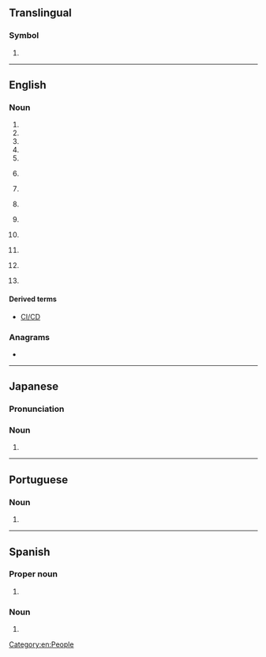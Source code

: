 {{also|Appendix:Variations of "ci"}}
==Translingual==

===Symbol===
{{head|mul|symbol}}

# {{n-g|The [[ISO]] 3166-1 two-letter (alpha-2) code for [[Côte d'Ivoire]].}}

----

==English==

===Noun===
{{en-noun|~}}

# {{initialism of|en|[[civil|Civil]] [[infraction|Infraction]]}}
# {{init of|en|[[cochlear implant|Cochlear Implant]]}}
# {{init of|en|[[competitive intelligence|Competitive Intelligence]]}}
# {{initialism of|en|[[contextual inquiry|Contextual Inquiry]]}}
# {{initialism of|en|[[cooperating|Cooperating]] [[individual|Individual]]}}
# {{initialism of|en|[[corporate identity|Corporate Identity]]|nodot=1}} {{gloss|Specific design of a company, to be applied in all public appearances to be clearly distinguishable from its competitors}}
# {{init of|en|[[creative industries|Creative Industries]]}}
# {{lb|en|baseball}} {{initialism of|en|[[corner infielder|Corner Infielder]]}}
# {{lb|en|espionage}} {{initialism of|en|[[counterintelligence|CounterIntelligence]]}}
# {{lb|en|law enforcement}} {{initialism of|en|[[chief inspector|Chief Inspector]]|nodot=1}} {{gloss|a rank used in [[Commonwealth]] police forces}}
# {{lb|en|law enforcement}} {{initialism of|en|[[confidential informant|Confidential Informant]]}}
# {{lb|en|software engineering}} {{initialism of|en|[[continuous integration|Continuous Integration]]}}
# {{lb|en|statistics}} {{initialism of|en|[[confidence interval|Confidence Interval]]}}

====Derived terms====
* {{sense|software engineering}} [[CI/CD]]

===Anagrams===
* {{anagrams|en|a=ci|-ic|IC|I²C}}

[[Category:en:People]]

----

==Japanese==

===Pronunciation===
{{ja-pron|シーアイ|acc=3}}

===Noun===
{{ja-noun|シー%アイ}}

# {{abbreviation of|ja|コーポレートアイデンティティ|tr=kōporēto aidentiti||{{w|corporate identity}}|sort=しいあい}}

----

==Portuguese==

===Noun===
{{pt-noun|m|s}}

# {{initialism of|pt|circuito integrado}}

----

==Spanish==

===Proper noun===
{{es-proper noun}}

# {{abbreviation of|es|nodot=1|Coahuila}} {{gloss|Mexican state}}

===Noun===
{{es-noun|m|CI}}

# {{initialism of|es|nodot=1|cociente intelectual||IQ}}